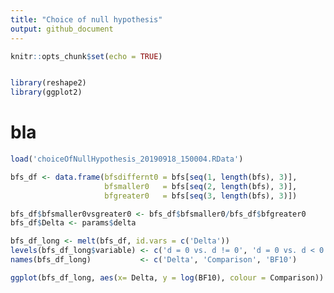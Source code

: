 ```yaml
---
title: "Choice of null hypothesis"
output: github_document
---
```


```r
knitr::opts_chunk$set(echo = TRUE)


library(reshape2)
library(ggplot2)
```

# bla
```r
load('choiceOfNullHypothesis_20190918_150004.RData')
```


```r
bfs_df <- data.frame(bfsdiffernt0 = bfs[seq(1, length(bfs), 3)],
                     bfsmaller0   = bfs[seq(2, length(bfs), 3)],
                     bfgreater0   = bfs[seq(3, length(bfs), 3)])

bfs_df$bfsmaller0vsgreater0 <- bfs_df$bfsmaller0/bfs_df$bfgreater0
bfs_df$Delta <- params$delta

bfs_df_long <- melt(bfs_df, id.vars = c('Delta'))
levels(bfs_df_long$variable) <- c('d = 0 vs. d != 0', 'd = 0 vs. d < 0', 'd = 0 vs. d > 0', 'd < 0 vs. d > 0')
names(bfs_df_long)           <- c('Delta', 'Comparison', 'BF10') 
```

```r


ggplot(bfs_df_long, aes(x= Delta, y = log(BF10), colour = Comparison)) + geom_point() + geom_smooth()
```